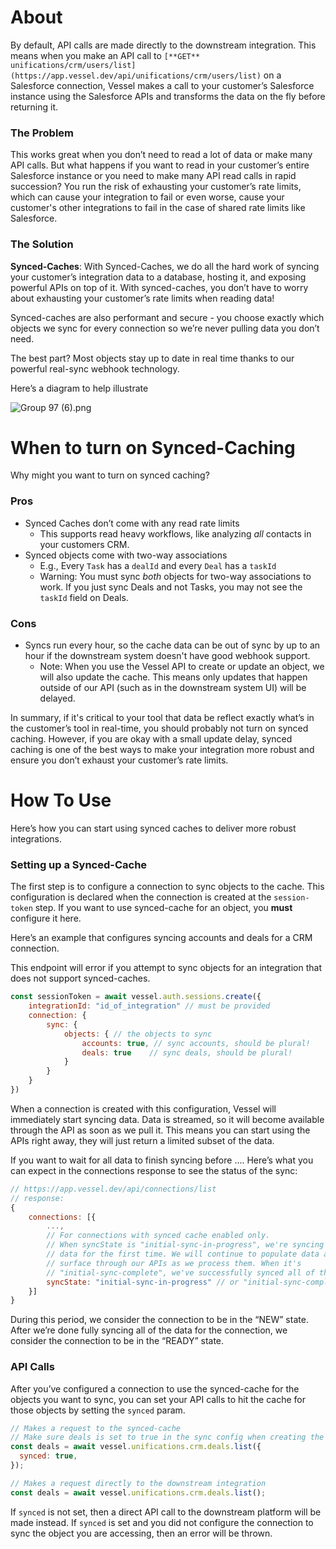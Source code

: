 # About

By default, API calls are made directly to the downstream integration. This means when you make an API call to `[**GET** unifications/crm/users/list](https://app.vessel.dev/api/unifications/crm/users/list)` on a Salesforce connection, Vessel makes a call to your customer’s Salesforce instance using the Salesforce APIs and transforms the data on the fly before returning it.

### The Problem

This works great when you don’t need to read a lot of data or make many API calls. But what happens if you want to read in your customer’s entire Salesforce instance or you need to make many API read calls in rapid succession? You run the risk of exhausting your customer’s rate limits, which can cause your integration to fail or even worse, cause your customer's other integrations to fail in the case of shared rate limits like Salesforce.

### The Solution

**Synced-Caches**: With Synced-Caches, we do all the hard work of syncing your customer’s integration data to a database, hosting it, and exposing powerful APIs on top of it. With synced-caches, you don’t have to worry about exhausting your customer’s rate limits when reading data!

Synced-caches are also performant and secure - you choose exactly which objects we sync for every connection so we’re never pulling data you don’t need.

The best part? Most objects stay up to date in real time thanks to our powerful real-sync webhook technology.

Here’s a diagram to help illustrate

![Group 97 (6).png](<https://s3-us-west-2.amazonaws.com/secure.notion-static.com/6d358a54-665b-469d-8e17-da697634fd66/Group_97_(6).png>)

# When to turn on Synced-Caching

Why might you want to turn on synced caching?

### Pros

- Synced Caches don’t come with any read rate limits
  - This supports read heavy workflows, like analyzing _all_ contacts in your customers CRM.
- Synced objects come with two-way associations
  - E.g., Every `Task` has a `dealId` and every `Deal` has a `taskId`
  - Warning: You must sync _both_ objects for two-way associations to work. If you just sync Deals and not Tasks, you may not see the `taskId` field on Deals.

### Cons

- Syncs run every hour, so the cache data can be out of sync by up to an hour if the downstream system doesn't have good webhook support.
  - Note: When you use the Vessel API to create or update an object, we will also update the cache. This means only updates that happen outside of our API (such as in the downstream system UI) will be delayed.

In summary, if it's critical to your tool that data be reflect exactly what’s in the customer’s tool in real-time, you should probably not turn on synced caching.
However, if you are okay with a small update delay, synced caching is one of the best ways to make your integration more robust and ensure you don’t exhaust your customer’s rate limits.

# How To Use

Here’s how you can start using synced caches to deliver more robust integrations.

### Setting up a Synced-Cache

The first step is to configure a connection to sync objects to the cache. This configuration is declared when the connection is created at the `session-token` step. If you want to use synced-cache for an object, you **must** configure it here.

Here’s an example that configures syncing accounts and deals for a CRM connection.

<warning>
  This endpoint will error if you attempt to sync objects for an integration
  that does not support synced-caches.
</warning>

```jsx
const sessionToken = await vessel.auth.sessions.create({
	integrationId: "id_of_integration" // must be provided
	connection: {
		sync: {
			objects: { // the objects to sync
				accounts: true, // sync accounts, should be plural!
				deals: true    // sync deals, should be plural!
			}
		}
	}
})
```

When a connection is created with this configuration, Vessel will immediately start syncing data. Data is streamed, so it will become available through the API as soon as we pull it. This means you can start using the APIs right away, they will just return a limited subset of the data.

If you want to wait for all data to finish syncing before .... Here’s what you can expect in the connections response to see the status of the sync:

```jsx
// https://app.vessel.dev/api/connections/list
// response:
{
	connections: [{
		...,
		// For connections with synced cache enabled only.
        // When syncState is "initial-sync-in-progress", we're syncing the
		// data for the first time. We will continue to populate data and
		// surface through our APIs as we process them. When it's
		// "initial-sync-complete", we've successfully synced all of the data.
		syncState: "initial-sync-in-progress" // or "initial-sync-complete"
	}]
}
```

During this period, we consider the connection to be in the “NEW” state. After we’re done fully syncing all of the data for the connection, we consider the connection to be in the “READY” state.

### API Calls

After you’ve configured a connection to use the synced-cache for the objects you want to sync, you can set your API calls to hit the cache for those objects by setting the `synced` param.

```jsx
// Makes a request to the synced-cache
// Make sure deals is set to true in the sync config when creating the connection.
const deals = await vessel.unifications.crm.deals.list({
  synced: true,
});

// Makes a request directly to the downstream integration
const deals = await vessel.unifications.crm.deals.list();
```

If `synced` is not set, then a direct API call to the downstream platform will be made instead. If `synced` is set and you did not configure the connection to sync the object you are accessing, then an error will be thrown.
